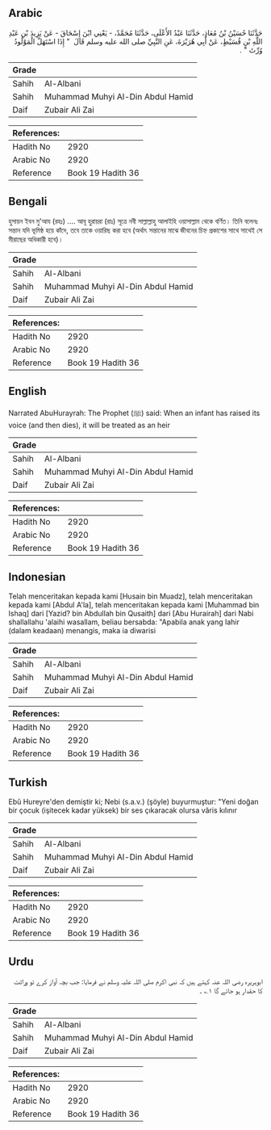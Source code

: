 ## Arabic


<div dir="rtl" lang="ar" style={{fontSize:'larger',backgroundColor:'#f8f9fa',padding:20}}>
حَدَّثَنَا حُسَيْنُ بْنُ مُعَاذٍ، حَدَّثَنَا عَبْدُ الأَعْلَى، حَدَّثَنَا مُحَمَّدٌ، - يَعْنِي ابْنَ إِسْحَاقَ - عَنْ يَزِيدَ بْنِ عَبْدِ اللَّهِ بْنِ قُسَيْطٍ، عَنْ أَبِي هُرَيْرَةَ، عَنِ النَّبِيِّ صلى الله عليه وسلم قَالَ ‏ "‏ إِذَا اسْتَهَلَّ الْمَوْلُودُ وُرِّثَ ‏"‏ ‏.‏
</div>
<div style={{backgroundColor:'#f8f9fa',padding:20, marginBottom: 10}}><table> <thead> <tr> <th>Grade</th> <th></th> </tr> </thead> <tbody> <tr><td>Sahih</td><td>Al-Albani</td></tr><tr><td>Sahih</td><td>Muhammad Muhyi Al-Din Abdul Hamid</td></tr><tr><td>Daif</td><td>Zubair Ali Zai</td></tr></tbody></table><table> <thead> <tr> <th>References:</th> <th></th> </tr> </thead> <tbody><tr><td>Hadith No</td><td>2920</td></tr><tr><td>Arabic No</td><td>2920</td></tr><tr><td>Reference</td><td>Book 19 Hadith 36</td></tr></tbody></table></div>

## Bengali


<div dir="ltr" lang="bn" style={{fontSize:'larger',backgroundColor:'#f8f9fa',padding:20}}>
হুসায়ন ইবন মু'আয (রহঃ) .... আবূ হুরায়রা (রাঃ) সূত্রে নবী সাল্লাল্লাহু আলাইহি ওয়াসাল্লাম থেকে বর্ণিত। তিনি বলেনঃ সন্তান যদি ভূমিষ্ঠ হয়ে কাঁদে, তবে তাকে ওয়ারিছ করা হবে (অর্থাৎ সন্তানের মাঝে জীবনের চিহ্ন প্রকাশের সাথে সাথেই সে মীরাছের অধিকারী হবে)।
</div>
<div style={{backgroundColor:'#f8f9fa',padding:20, marginBottom: 10}}><table> <thead> <tr> <th>Grade</th> <th></th> </tr> </thead> <tbody> <tr><td>Sahih</td><td>Al-Albani</td></tr><tr><td>Sahih</td><td>Muhammad Muhyi Al-Din Abdul Hamid</td></tr><tr><td>Daif</td><td>Zubair Ali Zai</td></tr></tbody></table><table> <thead> <tr> <th>References:</th> <th></th> </tr> </thead> <tbody><tr><td>Hadith No</td><td>2920</td></tr><tr><td>Arabic No</td><td>2920</td></tr><tr><td>Reference</td><td>Book 19 Hadith 36</td></tr></tbody></table></div>

## English


<div dir="ltr" lang="en" style={{fontSize:'larger',backgroundColor:'#f8f9fa',padding:20}}>
Narrated AbuHurayrah: The Prophet (ﷺ) said: When an infant has raised its voice (and then dies), it will be treated as an heir
</div>
<div style={{backgroundColor:'#f8f9fa',padding:20, marginBottom: 10}}><table> <thead> <tr> <th>Grade</th> <th></th> </tr> </thead> <tbody> <tr><td>Sahih</td><td>Al-Albani</td></tr><tr><td>Sahih</td><td>Muhammad Muhyi Al-Din Abdul Hamid</td></tr><tr><td>Daif</td><td>Zubair Ali Zai</td></tr></tbody></table><table> <thead> <tr> <th>References:</th> <th></th> </tr> </thead> <tbody><tr><td>Hadith No</td><td>2920</td></tr><tr><td>Arabic No</td><td>2920</td></tr><tr><td>Reference</td><td>Book 19 Hadith 36</td></tr></tbody></table></div>

## Indonesian


<div dir="ltr" lang="id" style={{fontSize:'larger',backgroundColor:'#f8f9fa',padding:20}}>
Telah menceritakan kepada kami [Husain bin Muadz], telah menceritakan kepada kami [Abdul A'la], telah menceritakan kepada kami [Muhammad bin Ishaq] dari [Yazid? bin Abdullah bin Qusaith] dari [Abu Hurairah] dari Nabi shallallahu 'alaihi wasallam, beliau bersabda: "Apabila anak yang lahir (dalam keadaan) menangis, maka ia diwarisi
</div>
<div style={{backgroundColor:'#f8f9fa',padding:20, marginBottom: 10}}><table> <thead> <tr> <th>Grade</th> <th></th> </tr> </thead> <tbody> <tr><td>Sahih</td><td>Al-Albani</td></tr><tr><td>Sahih</td><td>Muhammad Muhyi Al-Din Abdul Hamid</td></tr><tr><td>Daif</td><td>Zubair Ali Zai</td></tr></tbody></table><table> <thead> <tr> <th>References:</th> <th></th> </tr> </thead> <tbody><tr><td>Hadith No</td><td>2920</td></tr><tr><td>Arabic No</td><td>2920</td></tr><tr><td>Reference</td><td>Book 19 Hadith 36</td></tr></tbody></table></div>

## Turkish


<div dir="ltr" lang="tr" style={{fontSize:'larger',backgroundColor:'#f8f9fa',padding:20}}>
Ebû Hureyre'den demiştir ki; Nebi (s.a.v.) (şöyle) buyurmuştur: "Yeni doğan bir çocuk (işitecek kadar yüksek) bir ses çıkaracak olursa vâris kılınır
</div>
<div style={{backgroundColor:'#f8f9fa',padding:20, marginBottom: 10}}><table> <thead> <tr> <th>Grade</th> <th></th> </tr> </thead> <tbody> <tr><td>Sahih</td><td>Al-Albani</td></tr><tr><td>Sahih</td><td>Muhammad Muhyi Al-Din Abdul Hamid</td></tr><tr><td>Daif</td><td>Zubair Ali Zai</td></tr></tbody></table><table> <thead> <tr> <th>References:</th> <th></th> </tr> </thead> <tbody><tr><td>Hadith No</td><td>2920</td></tr><tr><td>Arabic No</td><td>2920</td></tr><tr><td>Reference</td><td>Book 19 Hadith 36</td></tr></tbody></table></div>

## Urdu


<div dir="rtl" lang="ur" style={{fontSize:'larger',backgroundColor:'#f8f9fa',padding:20}}>
ابوہریرہ رضی اللہ عنہ کہتے ہیں کہ نبی اکرم صلی اللہ علیہ وسلم نے فرمایا: جب بچہ آواز کرے تو وراثت کا حقدار ہو جائے گا ۱؎ ۔
</div>
<div style={{backgroundColor:'#f8f9fa',padding:20, marginBottom: 10}}><table> <thead> <tr> <th>Grade</th> <th></th> </tr> </thead> <tbody> <tr><td>Sahih</td><td>Al-Albani</td></tr><tr><td>Sahih</td><td>Muhammad Muhyi Al-Din Abdul Hamid</td></tr><tr><td>Daif</td><td>Zubair Ali Zai</td></tr></tbody></table><table> <thead> <tr> <th>References:</th> <th></th> </tr> </thead> <tbody><tr><td>Hadith No</td><td>2920</td></tr><tr><td>Arabic No</td><td>2920</td></tr><tr><td>Reference</td><td>Book 19 Hadith 36</td></tr></tbody></table></div>